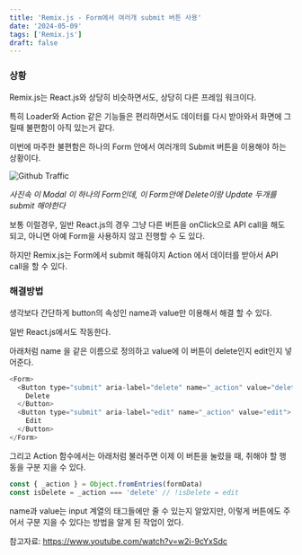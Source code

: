 ```yaml
---
title: 'Remix.js - Form에서 여러개 submit 버튼 사용'
date: '2024-05-09'
tags: ['Remix.js']
draft: false
---
```


### 상황

Remix.js는 React.js와 상당히 비슷하면서도, 상당히 다른 프레임 워크이다.

특히 Loader와 Action 같은 기능들은 편리하면서도 데이터를 다시 받아와서 화면에 그릴때 불편함이 아직 있는거 같다.

이번에 마주한 불편함은 하나의 Form 안에서 여러개의 Submit 버튼을 이용해야 하는 상황이다.

![Github Traffic](https://firebasestorage.googleapis.com/v0/b/kevlog-cdd91.appspot.com/o/2024-05%2Fremix_one_form_multiple_buttons.png?alt=media&token=41171ec1-1a21-4b2d-844a-74d8d71f018f)

_사진속 이 Modal 이 하나의 Form인데, 이 Form안에 Delete이랑 Update 두개를 submit 해야한다_

보통 이럴경우, 일반 React.js의 경우 그냥 다른 버튼을 onClick으로 API call을 해도 되고, 아니면 아예 Form을 사용하지 않고 진행할 수 도 있다.

하지만 Remix.js는 Form에서 submit 해줘야지 Action 에서 데이터를 받아서 API call을 할 수 있다.

### 해결방법

생각보다 간단하게 button의 속성인 name과 value만 이용해서 해결 할 수 있다.

일반 React.js에서도 작동한다.

아래처럼 name 을 같은 이름으로 정의하고 value에 이 버튼이 delete인지 edit인지 넣어준다.

```js
<Form>
  <Button type="submit" aria-label="delete" name="_action" value="delete">
    Delete
  </Button>
  <Button type="submit" aria-label="edit" name="_action" value="edit">
    Edit
  </Button>
</Form>
```

그리고 Action 함수에서는 아래처럼 불러주면 이제 이 버튼을 눌렀을 때, 취해야 할 행동을 구분 지을 수 있다.

```js
const { _action } = Object.fromEntries(formData)
const isDelete = _action === 'delete' // !isDelete = edit
```

name과 value는 input 계열의 태그들에만 줄 수 있는지 알았지만, 이렇게 버튼에도 주어서 구분 지을 수 있다는 방법을 알게 된 작업이 었다.

참고자료: https://www.youtube.com/watch?v=w2i-9cYxSdc
